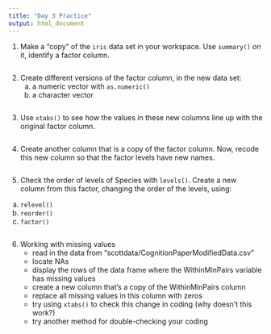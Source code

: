 ```yaml
---
title: "Day 3 Practice"
output: html_document
---
```


1. Make a "copy" of the `iris` data set in your workspace. Use `summary()` on it, identify a factor column.

```r

```

2. Create different versions of the factor column, in the new data set:
   a. a numeric vector with `as.numeric()`
   b. a character vector
   
```r

```

3. Use `xtabs()` to see how the values in these new columns line up with the original factor column.

```r

```

4. Create another column that is a copy of the factor column. Now, recode this new column so that the factor levels have new names. 

```r

```

5. Check the order of levels of Species with `levels()`. Create a new column from this factor, changing the order of the levels, using:
  a. `relevel()`
  b. `reorder()`
  c. `factor()`

```r

```

6. Working with missing values
   - read in the data from "scottdata/CognitionPaperModifiedData.csv"
   - locate NAs
   - display the rows of the data frame where the WithinMinPairs variable has missing values
   - create a new column that's a copy of the WithinMinPairs column
   - replace all missing values in this column with zeros
   - try using `xtabs()` to check this change in coding (why doesn't this work?)
   - try another method for double-checking your coding

```r

```

